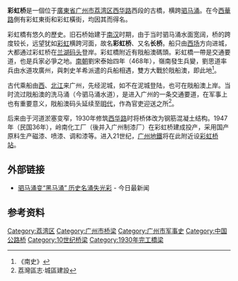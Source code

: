 {{他用|subject=广州西华路横跨驷马涌的桥梁|other=东风西路跨越广茂铁路的桥梁|德坭立交}}

'''彩虹桥'''是一個位于[[广东省|廣東省]][[广州市|广州市]][[荔湾区|荔湾区]][[西华路|西华路]]西段的古橋，横跨[[驷马涌|驷马涌]]。在今[[西华路|西華路]]側有彩虹東街和彩虹橫街，均因其而得名。

彩虹橋有悠久的歷史。旧石桥始建于[[南汉|南汉]]时期，由于当时驷马涌水面宽阔，桥的跨度较长，远望犹如[[彩虹|彩虹]]横跨河面，故名'''彩虹桥'''、又名'''长桥'''。船只由[[西场|西场]]方向进城，大都通过彩虹桥在[[兰湖|兰湖]][[码头|码头]]登岸。彩虹橋附近有戙船澳碼頭。彩虹橋一帶是交通要道，也是兵家必爭之地。[[南朝|南朝]]劉宋泰始四年（468年），嶺南發生兵變，劉思道率兵由水道攻廣州，與刺史羊希派遣的兵船相遇，雙方大戰於戙船澳，即此地<ref>《南史》</ref>。

古代乘船由[[西江|西]]、[[北江|北江]]来广州，先经泥城，如不在泥城登陆，也可在戙船澳上岸。当时流过戙船澳的洗马涌（今驷马涌水道），是进入广州的一条交通要道，在军事上也有重要意义，戙船澳码头延续至[[明朝|明代]]，作為官吏迎送之所<ref>荔灣區志·城區建設</ref>。

后来由于河道淤塞变窄，1930年修筑[[西华路|西华路]]时将桥体改为钢筋混凝土结构。1947年（民国36年），岭南化工厂（後并入广州制漆厂）在彩虹桥建成投产，采用国产原料生产磁漆、喷漆、调和漆等。进入21世纪，[[广州地鐵|广州地鐵]]将在此附近设[[彩虹桥站|彩虹桥站]]。

== 外部链接 ==
* [http://news.hitvs.cn/video/videoplay-388582-1.htm 驷马涌变“黑马涌” 历史名涌失光彩]{{dead link|date=2018年2月 |bot=InternetArchiveBot |fix-attempted=yes }} - 今日最新闻

== 参考资料 ==
{{reflist|2}}

[[Category:荔湾区|Category:荔湾区]]
[[Category:广州市桥梁|Category:广州市桥梁]]
[[Category:广州市军事史|Category:广州市军事史]]
[[Category:中国公路桥|Category:中国公路桥]]
[[Category:10世纪桥梁|Category:10世纪桥梁]]
[[Category:1930年完工橋梁|Category:1930年完工橋梁]]
{{桥梁小作品}}
